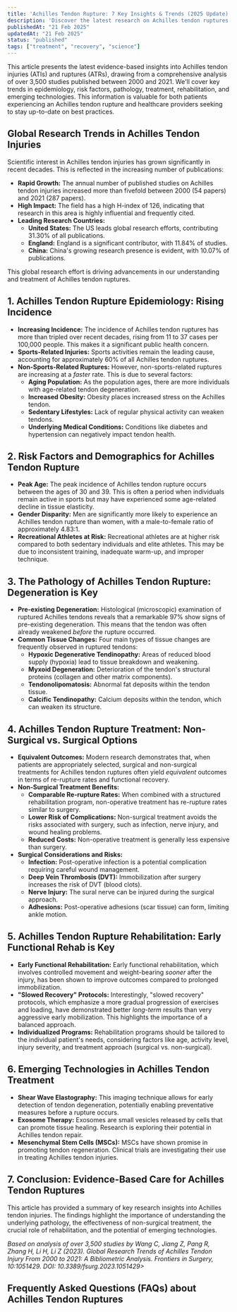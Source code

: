 ```yaml
---
title: 'Achilles Tendon Rupture: 7 Key Insights & Trends (2025 Update)'
description: 'Discover the latest research on Achilles tendon ruptures (ATRs), including incidence, risk factors, treatment options, rehabilitation, and emerging technologies. Evidence-based insights for patients and healthcare professionals.'
publishedAt: "21 Feb 2025"
updatedAt: "21 Feb 2025"
status: "published"
tags: ["treatment", "recovery", "science"]
---
```


This article presents the latest evidence-based insights into Achilles tendon injuries (ATIs) and ruptures (ATRs), drawing from a comprehensive analysis of over 3,500 studies published between 2000 and 2021.  We'll cover key trends in epidemiology, risk factors, pathology, treatment, rehabilitation, and emerging technologies.  This information is valuable for both patients experiencing an Achilles tendon rupture and healthcare providers seeking to stay up-to-date on best practices.

## Global Research Trends in Achilles Tendon Injuries

Scientific interest in Achilles tendon injuries has grown significantly in recent decades.  This is reflected in the increasing number of publications:

* **Rapid Growth:**  The annual number of published studies on Achilles tendon injuries increased more than fivefold between 2000 (54 papers) and 2021 (287 papers).
* **High Impact:**  The field has a high H-index of 126, indicating that research in this area is highly influential and frequently cited.
* **Leading Research Countries:**
  * **United States:**  The US leads global research efforts, contributing 31.30% of all publications.
  * **England:** England is a significant contributor, with 11.84% of studies.
  * **China:** China's growing research presence is evident, with 10.07% of publications.

This global research effort is driving advancements in our understanding and treatment of Achilles tendon ruptures.

## 1.  Achilles Tendon Rupture Epidemiology: Rising Incidence

* **Increasing Incidence:**  The incidence of Achilles tendon ruptures has more than tripled over recent decades, rising from 11 to 37 cases per 100,000 people. This makes it a significant public health concern.
* **Sports-Related Injuries:**  Sports activities remain the leading cause, accounting for approximately 60% of all Achilles tendon ruptures.
* **Non-Sports-Related Ruptures:**  However, non-sports-related ruptures are increasing at a *faster* rate.  This is due to several factors:
  * **Aging Population:**  As the population ages, there are more individuals with age-related tendon degeneration.
  * **Increased Obesity:**  Obesity places increased stress on the Achilles tendon.
  * **Sedentary Lifestyles:**  Lack of regular physical activity can weaken tendons.
  * **Underlying Medical Conditions:**  Conditions like diabetes and hypertension can negatively impact tendon health.

<Incidence client:only="react" />

## 2.  Risk Factors and Demographics for Achilles Tendon Rupture

* **Peak Age:**  The peak incidence of Achilles tendon rupture occurs between the ages of 30 and 39.  This is often a period when individuals remain active in sports but may have experienced some age-related decline in tissue elasticity.
* **Gender Disparity:**  Men are significantly more likely to experience an Achilles tendon rupture than women, with a male-to-female ratio of approximately 4.83:1.
* **Recreational Athletes at Risk:**  Recreational athletes are at higher risk compared to both sedentary individuals and elite athletes.  This may be due to inconsistent training, inadequate warm-up, and improper technique.

<GenderDistributionPieChart client:only="react" />

## 3.  The Pathology of Achilles Tendon Rupture: Degeneration is Key

* **Pre-existing Degeneration:**  Histological (microscopic) examination of ruptured Achilles tendons reveals that a remarkable 97% show signs of pre-existing degeneration. This means that the tendon was often already weakened *before* the rupture occurred.
* **Common Tissue Changes:**  Four main types of tissue changes are frequently observed in ruptured tendons:
  * **Hypoxic Degenerative Tendinopathy:** Areas of reduced blood supply (hypoxia) lead to tissue breakdown and weakening.
  * **Myxoid Degeneration:** Deterioration of the tendon's structural proteins (collagen and other matrix components).
  * **Tendonolipomatosis:**  Abnormal fat deposits within the tendon tissue.
  * **Calcific Tendinopathy:**  Calcium deposits within the tendon, which can weaken its structure.

## 4.  Achilles Tendon Rupture Treatment: Non-Surgical vs. Surgical Options

* **Equivalent Outcomes:** Modern research demonstrates that, when patients are appropriately selected, surgical and non-surgical treatments for Achilles tendon ruptures often yield *equivalent* outcomes in terms of re-rupture rates and functional recovery.
* **Non-Surgical Treatment Benefits:**
  * **Comparable Re-rupture Rates:** When combined with a structured rehabilitation program, non-operative treatment has re-rupture rates similar to surgery.
  * **Lower Risk of Complications:**  Non-surgical treatment avoids the risks associated with surgery, such as infection, nerve injury, and wound healing problems.
  * **Reduced Costs:**  Non-operative treatment is generally less expensive than surgery.
* **Surgical Considerations and Risks:**
  * **Infection:** Post-operative infection is a potential complication requiring careful wound management.
  * **Deep Vein Thrombosis (DVT):**  Immobilization after surgery increases the risk of DVT (blood clots).
  * **Nerve Injury:**  The sural nerve can be injured during the surgical approach.
  * **Adhesions:**  Post-operative adhesions (scar tissue) can form, limiting ankle motion.

<SurgeryOrNotPeople client:load />

## 5.  Achilles Tendon Rupture Rehabilitation: Early Functional Rehab is Key

* **Early Functional Rehabilitation:**  Early functional rehabilitation, which involves controlled movement and weight-bearing *sooner* after the injury, has been shown to improve outcomes compared to prolonged immobilization.
* **"Slowed Recovery" Protocols:**  Interestingly, "slowed recovery" protocols, which emphasize a more gradual progression of exercises and loading, have demonstrated better *long-term* results than very aggressive early mobilization.  This highlights the importance of a balanced approach.
* **Individualized Programs:**  Rehabilitation programs should be tailored to the individual patient's needs, considering factors like age, activity level, injury severity, and treatment approach (surgical vs. non-surgical).

## 6.  Emerging Technologies in Achilles Tendon Treatment

* **Shear Wave Elastography:** This imaging technique allows for early detection of tendon degeneration, potentially enabling preventative measures before a rupture occurs.
* **Exosome Therapy:**  Exosomes are small vesicles released by cells that can promote tissue healing.  Research is exploring their potential in Achilles tendon repair.
* **Mesenchymal Stem Cells (MSCs):**  MSCs have shown promise in promoting tendon regeneration.  Clinical trials are investigating their use in treating Achilles tendon injuries.

<EmergingTechnologies client:only="react" />

## 7. Conclusion: Evidence-Based Care for Achilles Tendon Ruptures

This article has provided a summary of key research insights into Achilles tendon injuries. The findings highlight the importance of understanding the underlying pathology, the effectiveness of non-surgical treatment, the crucial role of rehabilitation, and the potential of emerging technologies.

*Based on analysis of over 3,500 studies by Wang C, Jiang Z, Pang R, Zhang H, Li H, Li Z (2023). Global Research Trends of Achilles Tendon Injury From 2000 to 2021: A Bibliometric Analysis. Frontiers in Surgery, 10:1051429. DOI: 10.3389/fsurg.2023.1051429>*

## Frequently Asked Questions (FAQs) about Achilles Tendon Ruptures

<GlobalTrendsFAQs client:load></GlobalTrendsFAQs>
